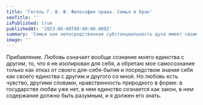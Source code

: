 ```yaml
---
title: 'Гегель Г. В. Ф. Философия права. Семья и брак'
seoTitle: ''
isPublished: true
publishedAt: '2023-06-08T08:00:00.000Z'
summary: 'Семья как непосредственная субстанциальность духа имеет своим определением свое чувствующее себя единство, любовь, так что умонастроение внутри семьи состоит в обладании самосознанием своей индивидуальности в этом единстве как в себе и для себя сущей существенности, чтобы являть себя в ней не как лицо для себя, а как член этого единства.'
image: ''
---
```


Прибавление. Любовь означает вообще сознание моего единства с другим, то, что я не изолирован
для себя, а обретаю мое самосознание только как отказ от своего для-себя-бытия и посредством
знания себя как своего единства с другим и другого со мной. Но любовь есть чувство, другими
словами, нравственность природного в форме: в государстве любви уже нет, в нем единство
сознается как закон, в нем содержание должно быть разумным, и я должен его знать.
